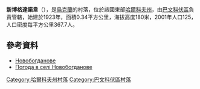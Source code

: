 {{coord|48|48|35|N|36|52|27|E|scale:100000_region:UA|display=title}}

'''新博格達諾韋'''（{{lang-uk|Новобогданове}}），是[[烏克蘭|烏克蘭]]的村落，位於該國東部[[哈爾科夫州|哈爾科夫州]]，由[[巴文科伏區|巴文科伏區]]負責管轄，始建於1923年，面積0.34平方公里，海拔高度180米，2001年人口125，人口密度每平方公里367.7人。

==參考資料==
* [http://gska2.rada.gov.ua/pls/z7502/A005?rdat1=09.01.2009&rf7571=32178 Новобогданове]{{dead link|date=2018年3月 |bot=InternetArchiveBot |fix-attempted=yes }}
* [http://weather.in.ua/ua/har'kovskaja/17418 Погода в селі Новобогданове] {{Wayback|url=http://weather.in.ua/ua/har%27kovskaja/17418 |date=20160323024820 }}

{{DEFAULTSORT:Новобогданове}}
[[Category:哈爾科夫州村落|Category:哈爾科夫州村落]]
[[Category:巴文科伏區村落|Category:巴文科伏區村落]]


{{Kharkiv-geo-stub}}